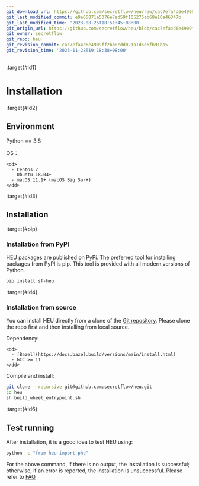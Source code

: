 ```yaml
---
git_download_url: https://github.com/secretflow/heu/raw/cac7efa4d6e4909ff2bb8cdd021a1d6e6fb91ba5/docs/getting_started/installation.rst
git_last_modified_commit: e9e65871a5376e7ad59f105275ab68e10a46347b
git_last_modified_time: '2023-08-25T18:51:45+08:00'
git_origin_url: https://github.com/secretflow/heu/blob/cac7efa4d6e4909ff2bb8cdd021a1d6e6fb91ba5/docs/getting_started/installation.rst
git_owner: secretflow
git_repo: heu
git_revision_commit: cac7efa4d6e4909ff2bb8cdd021a1d6e6fb91ba5
git_revision_time: '2023-11-28T19:18:38+08:00'
---
```


:target{#id1}

# Installation

:target{#id2}

## Environment

Python == 3.8

<DefinitionList>
  <dl>
    <dt>
      <DefinitionList.Term><span>OS：</span></DefinitionList.Term>
    </dt>

    <dd>
      - Centos 7
      - Ubuntu 18.04+
      - macOS 11.1+ (macOS Big Sur+)
    </dd>
  </dl>
</DefinitionList>

:target{#id3}

## Installation

:target{#pip}

### Installation from PyPI

HEU packages are published on PyPi. The preferred tool for installing packages from PyPI is pip. This tool is provided with all modern versions of Python.

```bash
pip install sf-heu
```

:target{#id4}

### Installation from source

You can install HEU directly from a clone of the [Git repository](https://github.com/secretflow/heu). Please clone the repo first and then installing from local source.

<DefinitionList>
  <dl>
    <dt>
      <DefinitionList.Term><span>Dependency:</span></DefinitionList.Term>
    </dt>

    <dd>
      - [Bazel](https://docs.bazel.build/versions/main/install.html)
      - GCC >= 11
    </dd>
  </dl>
</DefinitionList>

Compile and install:

```bash
git clone --recursive git@github.com:secretflow/heu.git
cd heu
sh build_wheel_entrypoint.sh
```

:target{#id6}

## Test running

After installation, it is a good idea to test HEU using:

```bash
python -c "from heu import phe"
```

For the above command, if there is no output, the installation is successful; otherwise, if an error is reported, the installation is unsuccessful. Please refer to [FAQ](faq.mdx)
